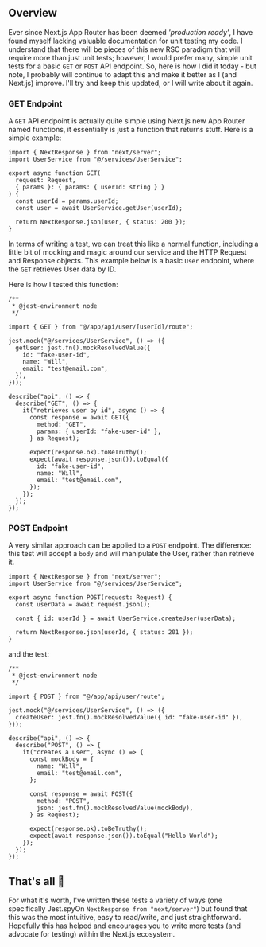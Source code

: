 

## Overview

Ever since Next.js App Router has been deemed _'production ready'_, I have found myself lacking valuable documentation for
unit testing my code. I understand that there will be pieces of this new RSC paradigm that will require more than just unit tests;
however, I would prefer many, simple unit tests for a basic `GET` or `POST` API endpoint. So, here is how I did it today - but note,
I probably will continue to adapt this and make it better as I (and Next.js) improve. I'll try and keep this updated, or I will
write about it again.

### GET Endpoint

A `GET` API endpoint is actually quite simple using Next.js new App Router named functions, it essentially is just a function
that returns stuff. Here is a simple example:

```tsx title="/app/api/user/[userId]/route.ts"
import { NextResponse } from "next/server";
import UserService from "@/services/UserService";

export async function GET(
  request: Request,
  { params }: { params: { userId: string } }
) {
  const userId = params.userId;
  const user = await UserService.getUser(userId);

  return NextResponse.json(user, { status: 200 });
}
```

In terms of writing a test, we can treat this like a normal function, including a little bit of mocking and magic
around our service and the HTTP Request and Response objects. This example below is a basic `User` endpoint, where the
`GET` retrieves User data by ID.

Here is how I tested this function:

```tsx title="/app/api/user/[userId]/route.test.ts"
/**
 * @jest-environment node
 */

import { GET } from "@/app/api/user/[userId]/route";

jest.mock("@/services/UserService", () => ({
  getUser: jest.fn().mockResolvedValue({
    id: "fake-user-id",
    name: "Will",
    email: "test@email.com",
  }),
}));

describe("api", () => {
  describe("GET", () => {
    it("retrieves user by id", async () => {
      const response = await GET({
        method: "GET",
        params: { userId: "fake-user-id" },
      } as Request);

      expect(response.ok).toBeTruthy();
      expect(await response.json()).toEqual({
        id: "fake-user-id",
        name: "Will",
        email: "test@email.com",
      });
    });
  });
});
```

### POST Endpoint

A very similar approach can be applied to a `POST` endpoint. The difference: this test will accept a `body` and will
manipulate the User, rather than retrieve it.

```tsx title="/app/api/user/route.ts"
import { NextResponse } from "next/server";
import UserService from "@/services/UserService";

export async function POST(request: Request) {
  const userData = await request.json();

  const { id: userId } = await UserService.createUser(userData);

  return NextResponse.json(userId, { status: 201 });
}
```

and the test:

```tsx title="/app/api/user/route.test.ts"
/**
 * @jest-environment node
 */

import { POST } from "@/app/api/user/route";

jest.mock("@/services/UserService", () => ({
  createUser: jest.fn().mockResolvedValue({ id: "fake-user-id" }),
}));

describe("api", () => {
  describe("POST", () => {
    it("creates a user", async () => {
      const mockBody = {
        name: "Will",
        email: "test@email.com",
      };

      const response = await POST({
        method: "POST",
        json: jest.fn().mockResolvedValue(mockBody),
      } as Request);

      expect(response.ok).toBeTruthy();
      expect(await response.json()).toEqual("Hello World");
    });
  });
});
```

## That's all 🎉

For what it's worth, I've written these tests a variety of ways (one specifically Jest.spyOn `NextResponse from "next/server"`)
but found that this was the most intuitive, easy to read/write, and just straightforward. Hopefully this has helped and
encourages you to write more tests (and advocate for testing) within the Next.js ecosystem.
